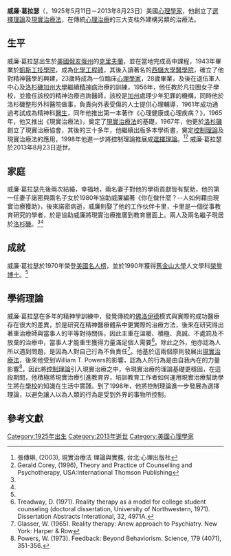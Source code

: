 {{Infobox Biography
| subject_name   = 威廉·葛拉瑟 
| image_name     = [[File:WilliamGlasser.jpg|220px]]
| image_size     = 
| image_caption  = 
| date_of_birth  = 1925年5月11日
| place_of_birth = {{USA}}[[俄亥俄州|俄亥俄州]][[克里夫蘭|克里夫蘭]]
| date_of_death  = 2013年8月23日 (88歲)
| place_of_death = {{USA}}[[加利福尼亞州|加利福尼亞州]][[洛杉磯|洛杉磯]]
| occupation     = [[心理學家|心理學家]]
}}

'''威廉·葛拉瑟'''（{{lang-en|William Glasser}}，1925年5月11日－2013年8月23日）美國[[心理學家|心理學家]]，他創立了[[選擇理論|選擇理論]]及[[現實治療法|現實治療法]]，在傳統[[心理治療|心理治療]]的三大支柱外建構另類的治療法。

== 生平 ==
威廉·葛拉瑟出生於[[美國|美國]][[俄亥俄州|俄亥俄州]]的[[克里夫蘭|克里夫蘭]]，並在當地完成高中課程，1943年畢業於[[凱斯西儲大學|凱斯工技學院]]，成為[[化學工程師|化學工程師]]，其後入讀著名的[[凱斯西儲大學|西儲大學]][[醫學院|醫學院]]，確立了他對精神醫學的興建，23歲時成為一位臨床[[心理學家|心理學家]]，28歲畢業，及後在退伍軍人中心及[[洛杉磯加州大學|洛杉磯加州大學]]繼續[[精神病|精神病]]治療的訓練，1956年，他任教於凡拉圖女子學校，並擔任該校的精神治療咨詢醫師，該校是[[加州|加州]]處理少年犯罪的機構，同時他於洛杉磯整形外科醫院做事，負責向外表受傷的人士提供心理輔導，1961年成功通過考試成為精神科[[醫生|醫生]]，同年他推出第一本著作《心理健康或心理疾病？》，1965年，他又推出《現實治療法》，奠定了[[現實治療法|現實治療法]]的基礎，1967年，他更於[[洛杉磯|洛杉磯]]創立了現實治療協會，其後的三十多年，他繼續出版多本學術書，奠定[[控制理論_(心理治療)|控制理論]]及現實治療法的應用，1998年他進一步將控制理論推展成[[選擇理論|選擇理論]]。<ref name="aaa">張傳琳, (2003), 現實治療法 理論與實務, 台北:心理出版社</ref><ref name="bbb">Gerald Corey, (1996), Theory and Practice of Counselling and Psychotherapy, USA:International Thomson Publishing</ref>
威廉·葛拉瑟於2013年8月23日逝世。

== 家庭 ==
威廉·葛拉瑟先後兩次結緍，幸福地，兩名妻子對他的學術貢獻皆有幫助，他的第一任妻子諾密與兩名子女於1980年協助威廉編著《你在做什麼？--人如何藉由現實治療獲助》，後來諾密病逝，威廉則娶了他的工作伙伴卡里，卡里是一個從事教育研究的學者，於是協助威廉將現實治療推廣到教育層面上。兩人及兩名繼子現居於[[洛杉磯|洛杉磯]]。<ref name="aaa"></ref><ref name="bbb"></ref>

== 成就 ==
威廉·葛拉瑟於1970年榮登[[美國名人榜|美國名人榜]]，並於1990年獲得[[舊金山大學|舊金山大學]]人文學科[[榮譽博士|榮譽博士]]。<ref name="aaa"></ref>

== 學術理論 ==
威廉·葛拉瑟在多年的精神學訓練中，發覺傳統的[[佛洛伊德|佛洛伊德]]模式與實際的成功醫療存在很大的差異，於是研究在精神醫療體系中更實際的治療方法，後來在研究得出著重治療師與當事人的平等對待關係，因此主重在溫暖、積極、真誠、不處罰及不放棄的治療中，當事人才能重生獲得力量滿足個人需要<ref>Treadway, D. (1971). Reality therapy as a model for college student counseling (doctoral dissertation, University of Northwestern, 1971). Dissertation Abstracts Interational, 32, 4971A.</ref>。除此之外，他亦認為人所以遇到問題，是因為人對自己行為不負責任<ref>Glasser, W. (1965). Reality therapy: Anew approach to Psychiatry. New York: Harper & Row</ref>。他基於這兩個原則發展出[[現實治療法|現實治療法]]，後來他受到William T. Powers的影響，認為人的行為是由自我內在的力量影響<ref>Powers, W. (1973). Feedback: Beyond Behaviorism. Science, 179 (4071), 351-356.</ref>，因此將[[控制理論|控制理論]]引入現實治療之中，令現實治療的理論基礎更穩固，在這段期間，他積極將現實治療引進教育界，培訓教育工作者如何運用現實治療幫助學生將在[[學校|學校]]的知識在生活中實踐。到了1998年，他將控制理論進一步發展為選擇理論，以避免讓人以為人類的行為是受到外界的事物所控制。

== 參考文獻 ==
<div class="references-small">
<references />
</div>

{{Authority control}}
{{DEFAULTSORT: Glasser, William}}
[[Category:1925年出生|Category:1925年出生]]
[[Category:2013年逝世|Category:2013年逝世]]
[[Category:美國心理學家|Category:美國心理學家]]